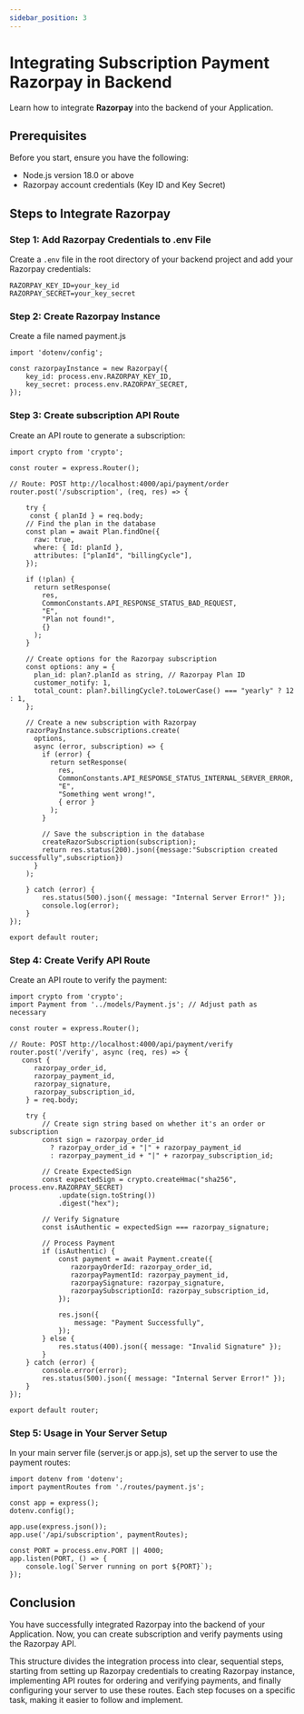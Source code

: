 ```yaml
---
sidebar_position: 3
---
```


# Integrating Subscription Payment Razorpay in Backend

Learn how to integrate **Razorpay** into the backend of your Application.

## Prerequisites

Before you start, ensure you have the following:

- Node.js version 18.0 or above
- Razorpay account credentials (Key ID and Key Secret)

## Steps to Integrate Razorpay

### Step 1: Add Razorpay Credentials to .env File

Create a `.env` file in the root directory of your backend project and add your Razorpay credentials:

```env
RAZORPAY_KEY_ID=your_key_id
RAZORPAY_SECRET=your_key_secret
```

### Step 2: Create Razorpay Instance

Create a file named payment.js

```import Razorpay from 'razorpay';
import 'dotenv/config';

const razorpayInstance = new Razorpay({
    key_id: process.env.RAZORPAY_KEY_ID,
    key_secret: process.env.RAZORPAY_SECRET,
});
```

### Step 3: Create subscription API Route

Create an API route to generate a subscription:

```import express from 'express';
import crypto from 'crypto';

const router = express.Router();

// Route: POST http://localhost:4000/api/payment/order
router.post('/subscription', (req, res) => {

    try {
     const { planId } = req.body;
    // Find the plan in the database
    const plan = await Plan.findOne({
      raw: true,
      where: { Id: planId },
      attributes: ["planId", "billingCycle"],
    });

    if (!plan) {
      return setResponse(
        res,
        CommonConstants.API_RESPONSE_STATUS_BAD_REQUEST,
        "E",
        "Plan not found!",
        {}
      );
    }

    // Create options for the Razorpay subscription
    const options: any = {
      plan_id: plan?.planId as string, // Razorpay Plan ID
      customer_notify: 1,
      total_count: plan?.billingCycle?.toLowerCase() === "yearly" ? 12 : 1,
    };

    // Create a new subscription with Razorpay
    razorPayInstance.subscriptions.create(
      options,
      async (error, subscription) => {
        if (error) {
          return setResponse(
            res,
            CommonConstants.API_RESPONSE_STATUS_INTERNAL_SERVER_ERROR,
            "E",
            "Something went wrong!",
            { error }
          );
        }

        // Save the subscription in the database
        createRazorSubscription(subscription);
        return res.status(200).json({message:"Subscription created successfully",subscription})
      }
    );

    } catch (error) {
        res.status(500).json({ message: "Internal Server Error!" });
        console.log(error);
    }
});

export default router;

```

### Step 4: Create Verify API Route

Create an API route to verify the payment:

```import express from 'express';
import crypto from 'crypto';
import Payment from '../models/Payment.js'; // Adjust path as necessary

const router = express.Router();

// Route: POST http://localhost:4000/api/payment/verify
router.post('/verify', async (req, res) => {
   const {
      razorpay_order_id,
      razorpay_payment_id,
      razorpay_signature,
      razorpay_subscription_id,
    } = req.body;

    try {
        // Create sign string based on whether it's an order or subscription
        const sign = razorpay_order_id
          ? razorpay_order_id + "|" + razorpay_payment_id
          : razorpay_payment_id + "|" + razorpay_subscription_id;

        // Create ExpectedSign
        const expectedSign = crypto.createHmac("sha256", process.env.RAZORPAY_SECRET)
            .update(sign.toString())
            .digest("hex");

        // Verify Signature
        const isAuthentic = expectedSign === razorpay_signature;

        // Process Payment
        if (isAuthentic) {
            const payment = await Payment.create({
               razorpayOrderId: razorpay_order_id,
               razorpayPaymentId: razorpay_payment_id,
               razorpaySignature: razorpay_signature,
               razorpaySubscriptionId: razorpay_subscription_id,
            });

            res.json({
                message: "Payment Successfully",
            });
        } else {
            res.status(400).json({ message: "Invalid Signature" });
        }
    } catch (error) {
        console.error(error);
        res.status(500).json({ message: "Internal Server Error!" });
    }
});

export default router;

```

### Step 5: Usage in Your Server Setup

In your main server file (server.js or app.js), set up the server to use the payment routes:

```import express from 'express';
import dotenv from 'dotenv';
import paymentRoutes from './routes/payment.js';

const app = express();
dotenv.config();

app.use(express.json());
app.use('/api/subscription', paymentRoutes);

const PORT = process.env.PORT || 4000;
app.listen(PORT, () => {
    console.log(`Server running on port ${PORT}`);
});
```

## Conclusion

You have successfully integrated Razorpay into the backend of your Application. Now, you can create subscription and verify payments using the Razorpay API.

This structure divides the integration process into clear, sequential steps, starting from setting up Razorpay credentials to creating Razorpay instance, implementing API routes for ordering and verifying payments, and finally configuring your server to use these routes. Each step focuses on a specific task, making it easier to follow and implement.

